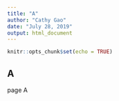 ```yaml
---
title: "A"
author: "Cathy Gao"
date: "July 28, 2019"
output: html_document
---
```


```r
knitr::opts_chunk$set(echo = TRUE)
```

## A

page A